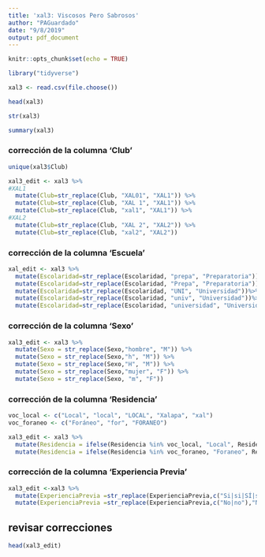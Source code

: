 ```yaml
---
title: 'xal3: Viscosos Pero Sabrosos'
author: "PAGuardado"
date: "9/8/2019"
output: pdf_document
---
```


```r
knitr::opts_chunk$set(echo = TRUE)
```
```r
library("tidyverse")
```
```r
xal3 <- read.csv(file.choose())
```
```r
head(xal3)
```
```r
str(xal3)
```
```r
summary(xal3)
```

### corrección de la columna 'Club'
```r
unique(xal3$Club)
```
```r
xal3_edit <- xal3 %>%
#XAL1
  mutate(Club=str_replace(Club, "XAL01", "XAL1")) %>%
  mutate(Club=str_replace(Club, "XAL 1", "XAL1")) %>%
  mutate(Club=str_replace(Club, "xal1", "XAL1")) %>%
#XAL2
  mutate(Club=str_replace(Club, "XAL 2", "XAL2")) %>%
  mutate(Club=str_replace(Club, "xal2", "XAL2")) 

```

### corrección de la columna 'Escuela'
```r
xal_edit <- xal3 %>%
  mutate(Escolaridad=str_replace(Escolaridad, "prepa", "Preparatoria"))%>%
  mutate(Escolaridad=str_replace(Escolaridad, "Prepa", "Preparatoria"))%>%
  mutate(Escolaridad=str_replace(Escolaridad, "UNI", "Universidad"))%>%
  mutate(Escolaridad=str_replace(Escolaridad, "univ", "Universidad"))%>%
  mutate(Escolaridad=str_replace(Escolaridad, "universidad", "Universidad"))
```

### corrección de la columna 'Sexo'
```r
xal3_edit <- xal3 %>%
  mutate(Sexo = str_replace(Sexo,"hombre", "M")) %>%
  mutate(Sexo = str_replace(Sexo,"h", "M")) %>%
  mutate(Sexo = str_replace(Sexo,"H", "M")) %>%
  mutate(Sexo = str_replace(Sexo,"mujer", "F")) %>%
  mutate(Sexo = str_replace(Sexo, "m", "F"))
```

### corrección de la columna 'Residencia'
```r
voc_local <- c("Local", "local", "LOCAL", "Xalapa", "xal")
voc_foraneo <- c("Foráneo", "for", "FORANEO")

xal3_edit <- xal3 %>%
  mutate(Residencia = ifelse(Residencia %in% voc_local, "Local", Residencia)) %>%
  mutate(Residencia = ifelse(Residencia %in% voc_foraneo, "Foraneo", Residencia))
```

### corrección de la columna 'Experiencia Previa'
```r
xal3_edit <-xal3 %>%
  mutate(ExperienciaPrevia =str_replace(ExperienciaPrevia,c("Si|si|SÍ|sí|Sí"),"SI"))%>%
  mutate(ExperienciaPrevia =str_replace(ExperienciaPrevia,c("No|no"),"NO"))
```

## revisar correcciones
```r
head(xal3_edit)
```



